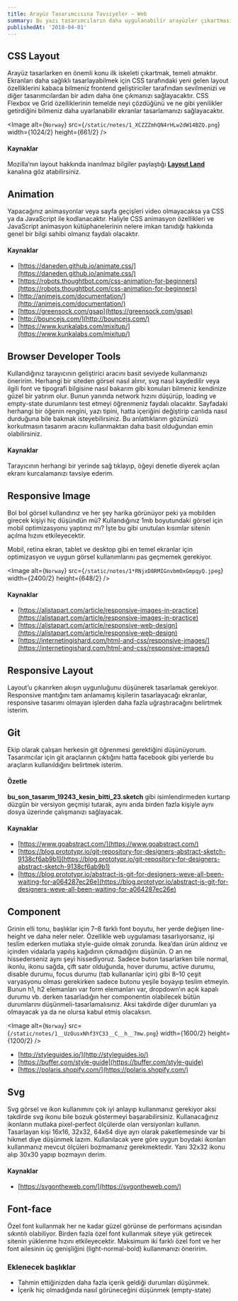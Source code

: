 ```yaml
---
title: Arayüz Tasarımcısına Tavsiyeler — Web
summary: Bu yazı tasarımcıların daha uygulanabilir arayüzler çıkartmasına yardımcı olmak, gelişen ön yüz teknolojileri hakkında fikir sahibi olmasını sağlamak ve ön-yüz geliştiricisine daha iyi işler teslim etmesi için naçizane tavsiyeler içerir.
publishedAt: '2018-04-01'
---
```


## CSS Layout

Arayüz tasarlarken en önemli konu ilk iskeleti çıkartmak, temeli atmaktır. Ekranları daha sağlıklı tasarlayabilmek için CSS tarafındaki yeni gelen layout özelliklerini kabaca bilmeniz frontend geliştiriciler tarafından sevilmenizi ve diğer tasarımcılardan bir adım daha öne çıkmanızı sağlayacaktır. CSS Flexbox ve Grid özelliklerinin temelde neyi çözdüğünü ve ne gibi yenilikler getirdiğini bilmeniz daha uyarlanabilir ekranlar tasarlamanızı sağlayacaktır.

<Image
alt={`Norway`}
src={`/static/notes/1_XCZZZmhQN4rHLw2dW14BZQ.png`}
width={1024/2}
height={661/2}
/>

#### Kaynaklar

Mozilla’nın layout hakkında inanılmaz bilgiler paylaştığı [**Layout Land**](https://www.youtube.com/channel/UC7TizprGknbDalbHplROtag) kanalına göz atabilirsiniz.

## Animation

Yapacağınız animasyonlar veya sayfa geçişleri video olmayacaksa ya CSS ya da JavaScript ile kodlanacaktır. Haliyle CSS animasyon özellikleri ve JavaScript animasyon kütüphanelerinin nelere imkan tanıdığı hakkında genel bir bilgi sahibi olmanız faydalı olacaktır.

#### Kaynaklar

* [https://daneden.github.io/animate.css/](https://daneden.github.io/animate.css/)
* [https://robots.thoughtbot.com/css-animation-for-beginners](https://robots.thoughtbot.com/css-animation-for-beginners)
* [http://animejs.com/documentation/](http://animejs.com/documentation/)
* [https://greensock.com/gsap](https://greensock.com/gsap)
* [http://bouncejs.com/](http://bouncejs.com/)
* [https://www.kunkalabs.com/mixitup/](https://www.kunkalabs.com/mixitup/)

## Browser Developer Tools

Kullandığınız tarayıcının geliştirici aracını basit seviyede kullanmanızı öneririm. Herhangi bir siteden görsel nasıl alınır, svg nasıl kaydedilir veya ilgili font ve tipografi bilgisine nasıl bakarım gibi konuları bilmeniz kendinize güzel bir yatırım olur. Bunun yanında network hızını düşürüp, loading ve empty-state durumlarını test etmeyi öğrenmeniz faydalı olacaktır. Sayfadaki herhangi bir öğenin rengini, yazı tipini, hatta içeriğini değiştirip canlıda nasıl durduğuna bile bakmak isteyebilirsiniz. Bu anlattıklarım gözünüzü korkutmasın tasarım aracını kullanmaktan daha basit olduğundan emin olabilirsiniz.

#### Kaynaklar

Tarayıcının herhangi bir yerinde sağ tıklayıp, öğeyi denetle diyerek açılan ekranı kurcalamanızı tavsiye ederim.

## Responsive Image

Bol bol görsel kullandınız ve her şey harika görünüyor peki ya mobilden girecek kişiyi hiç düşündün mü? Kullandığınız 1mb boyutundaki görsel için mobil optimizasyonu yaptınız mı? İşte bu gibi unutulan kısımlar sitenin açılma hızını etkileyecektir.

Mobil, retina ekran, tablet ve desktop gibi en temel ekranlar için optimizasyon ve uygun görsel kullanımlarını pas geçmemek gerekiyor.

<Image
  alt={`Norway`}
  src={`/static/notes/1*RNjxD8RMIGnvbmOxGmpqyQ.jpeg`}
  width={2400/2}
  height={648/2}
/>

#### Kaynaklar

* [https://alistapart.com/article/responsive-images-in-practice](https://alistapart.com/article/responsive-images-in-practice)
* [https://alistapart.com/article/responsive-web-design](https://alistapart.com/article/responsive-web-design)
* [https://internetingishard.com/html-and-css/responsive-images/](https://internetingishard.com/html-and-css/responsive-images/)

## Responsive Layout

Layout’u çıkarırken akışın uygunluğunu düşünerek tasarlamak gerekiyor. Responsive mantığını tam anlamamış kişilerin tasarlayacağı ekranlar, responsive tasarımı olmayan işlerden daha fazla uğraştıracağını belirtmek isterim.

## Git

Ekip olarak çalışan herkesin git öğrenmesi gerektiğini düşünüyorum. Tasarımcılar için git araçlarının çıktığını hatta facebook gibi yerlerde bu araçların kullanıldığını belirtmek isterim.

#### Özetle

**bu\_son\_tasarım\_19243\_kesin\_bitti\_23.sketch** gibi isimlendirmeden kurtarıp düzgün bir versiyon geçmişi tutarak, aynı anda birden fazla kişiyle aynı dosya üzerinde çalışmanızı sağlayacak.

#### Kaynaklar

* [https://www.goabstract.com/](https://www.goabstract.com/)
* [https://blog.prototypr.io/git-repository-for-designers-abstract-sketch-9138cf6ab9b1](https://blog.prototypr.io/git-repository-for-designers-abstract-sketch-9138cf6ab9b1)
* [https://blog.prototypr.io/abstract-is-git-for-designers-weve-all-been-waiting-for-a064287ec26e](https://blog.prototypr.io/abstract-is-git-for-designers-weve-all-been-waiting-for-a064287ec26e)

## Component

Grinin elli tonu, başlıklar için 7–8 farklı font boyutu, her yerde değişen line-height ve daha neler neler. Özellikle web uygulaması tasarlıyorsanız, işi teslim ederken mutlaka style-guide olmak zorunda. İkea’dan ürün aldınız ve içinden vidalarla yapılış kağıdının çıkmadığını düşünün. O an ne hissederseniz aynı şeyi hissediyoruz. Sadece buton tasarlarken bile normal, ikonlu, ikonu sağda, çift satır olduğunda, hover durumu, active durumu, disable durumu, focus durumu (tab kullananlar için) gibi 8–10 çeşit varyasyonu olması gerekirken sadece butonu yeşile boyayıp teslim etmeyin. Bunun h1, h2 elemanları var form elemanları var, dropdown’ın açık kapalı durumu vb. derken tasarladığın her componentin olabilecek bütün durumlarını düşünmeli-tasarlamalısınız. Aksi takdirde diğer durumları ya olmayacak ya da ne olursa kabul etmiş olacaksın.

<Image
  alt={`Norway`}
  src={`/static/notes/1__UzOusxNhf3YC33__C__h__7mw.png`}
  width={1600/2}
  height={1200/2}
/>

* [http://styleguides.io/](http://styleguides.io/)
* [https://buffer.com/style-guide](https://buffer.com/style-guide)
* [https://polaris.shopify.com/](https://polaris.shopify.com/)

## Svg

Svg görsel ve ikon kullanımını çok iyi anlayıp kullanmanız gerekiyor aksi takdirde svg ikonu bile bozuk göstermeyi başarabilirsiniz. Kullanacağınız ikonların mutlaka pixel-perfect ölçülerde olan versiyonları kullanın. Tasarlayan kişi 16x16, 32x32, 64x64 diye ayrı olarak paketlemesinde var bi hikmet diye düşünmek lazım. Kullanılacak yere göre uygun boydaki ikonları kullanmanız mevcut ölçüleri bozmamanız gerekmektedir. Yani 32x32 ikonu alıp 30x30 yapıp bozmayın derim.

#### Kaynaklar

* [https://svgontheweb.com/](https://svgontheweb.com/)

## Font-face

Özel font kullanmak her ne kadar güzel görünse de performans açısından sıkıntılı olabiliyor. Birden fazla özel font kullanmak siteye yük getirecek sitenin yüklenme hızını etkileyecektir. Maksimum iki farklı özel font ve her font ailesinin üç genişliğini (light-normal-bold) kullanmanızı öneririm.

### Eklenecek başlıklar

* Tahmin ettiğinizden daha fazla içerik geldiği durumları düşünmek.
* İçerik hiç olmadığında nasıl görüneceğini düşünmek (empty-state)
